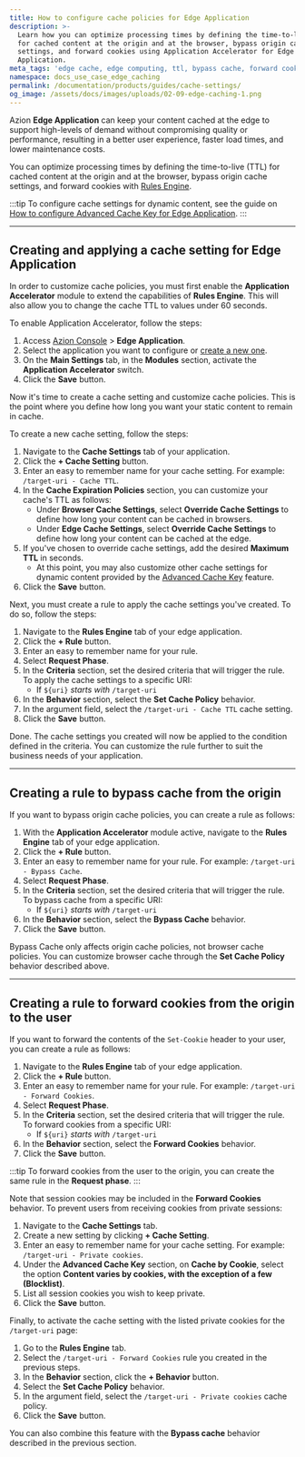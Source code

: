 ```yaml
---
title: How to configure cache policies for Edge Application
description: >-
  Learn how you can optimize processing times by defining the time-to-live (TTL)
  for cached content at the origin and at the browser, bypass origin cache
  settings, and forward cookies using Application Accelerator for Edge
  Application.
meta_tags: 'edge cache, edge computing, ttl, bypass cache, forward cookies'
namespace: docs_use_case_edge_caching
permalink: /documentation/products/guides/cache-settings/
og_image: /assets/docs/images/uploads/02-09-edge-caching-1.png
---
```



<InterfaceNote />

Azion **Edge Application** can keep your content cached at the edge to support high-levels of demand without compromising quality or performance, resulting in a better user experience, faster load times, and lower maintenance costs.

You can optimize processing times by defining the time-to-live (TTL) for cached content at the origin and at the browser, bypass origin cache settings, and forward cookies with [Rules Engine](/en/documentation/products/build/edge-application/rules-engine/).

:::tip
To configure cache settings for dynamic content, see the guide on [How to configure Advanced Cache Key for Edge Application](/en/documentation/products/guides/advanced-cache-key/).
:::

---

## Creating and applying a cache setting for Edge Application 

In order to customize cache policies, you must first enable the **Application Accelerator** module to extend the capabilities of **Rules Engine**. This will also allow you to change the cache TTL to values under 60 seconds.

To enable Application Accelerator, follow the steps:

1. Access [Azion Console](/en/documentation/products/guides/how-to-access-azion-console/) > **Edge Application**.
2. Select the application you want to configure or [create a new one](/en/documentation/products/guides/build/build-an-application/).
3. On the **Main Settings** tab, in the **Modules** section, activate the **Application Accelerator** switch.
4. Click the **Save** button.

Now it's time to create a cache setting and customize cache policies. This is the point where you define how long you want your static content to remain in cache.

To create a new cache setting, follow the steps:

1. Navigate to the **Cache Settings** tab of your application.
2. Click the **+ Cache Setting** button.
3. Enter an easy to remember name for your cache setting. For example: `/target-uri - Cache TTL`.
4. In the **Cache Expiration Policies** section, you can customize your cache's TTL as follows:
   - Under **Browser Cache Settings**, select **Override Cache Settings** to define how long your content can be cached in browsers.
   - Under **Edge Cache Settings**, select **Override Cache Settings** to define how long your content can be cached at the edge.
5. If you've chosen to override cache settings, add the desired **Maximum TTL** in seconds.
   - At this point, you may also customize other cache settings for dynamic content provided by the [Advanced Cache Key](/en/documentation/products/build/edge-application/cache-settings/#advanced-cache-key) feature.
6. Click the **Save** button.

Next, you must create a rule to apply the cache settings you've created. To do so, follow the steps:

1. Navigate to the **Rules Engine** tab of your edge application.
2. Click the **+ Rule** button. 
3. Enter an easy to remember name for your rule.
4. Select  **Request Phase**.
5. In the **Criteria** section, set the desired criteria that will trigger the rule. To apply the cache settings to a specific URI:
    - If `${uri}` *starts with* `/target-uri`
6. In the **Behavior** section, select the **Set Cache Policy** behavior.
7. In the argument field, select the `/target-uri - Cache TTL` cache setting.
8. Click the **Save** button.

Done. The cache settings you created will now be applied to the condition defined in the criteria. You can customize the rule further to suit the business needs of your application.

---

## Creating a rule to bypass cache from the origin

If you want to bypass origin cache policies, you can create a rule as follows:

1. With the **Application Accelerator** module active, navigate to the **Rules Engine** tab of your edge application.
2. Click the **+ Rule** button.
3. Enter an easy to remember name for your rule. For example: `/target-uri - Bypass Cache`.
4. Select **Request Phase**.
5. In the **Criteria** section, set the desired criteria that will trigger the rule. To bypass cache from a specific URI:
    - If `${uri}` *starts with* `/target-uri`
6. In the **Behavior** section, select the **Bypass Cache** behavior.
7. Click the **Save** button.

Bypass Cache only affects origin cache policies, not browser cache policies. You can customize browser cache through the **Set Cache Policy** behavior described above.

<LinkButton link="/en/documentation/products/build/edge-application/rules-engine/#bypass-cache" label="Go to Bypass Cache reference" severity="secondary" />

---

## Creating a rule to forward cookies from the origin to the user

If you want to forward the contents of the `Set-Cookie` header to your user, you can create a rule as follows:

1. Navigate to the **Rules Engine** tab of your edge application.
2. Click the **+ Rule** button.
3. Enter an easy to remember name for your rule. For example: `/target-uri - Forward Cookies`.
4. Select **Request Phase**.
5. In the **Criteria** section, set the desired criteria that will trigger the rule. To forward cookies from a specific URI:
    - If `${uri}` *starts with* `/target-uri`
6. In the **Behavior** section, select the **Forward Cookies** behavior.
7. Click the **Save** button.

:::tip
To forward cookies from the user to the origin, you can create the same rule in the **Request phase**.
:::

Note that session cookies may be included in the **Forward Cookies** behavior. To prevent users from receiving cookies from private sessions:

1. Navigate to the **Cache Settings** tab.
2. Create a new setting by clicking **+ Cache Setting**.
3. Enter an easy to remember name for your cache setting. For example: `/target-uri - Private cookies`.
4. Under the **Advanced Cache Key** section, on **Cache by Cookie**, select the option **Content varies by cookies, with the exception of a few (Blocklist)**.
5. List all session cookies you wish to keep private.
6. Click the **Save** button.

Finally, to activate the cache setting with the listed private cookies for the `/target-uri` page:

1. Go to the **Rules Engine** tab.
2. Select the `/target-uri - Forward Cookies` rule you created in the previous steps.
3. In the **Behavior** section, click the **+ Behavior** button.
4. Select the **Set Cache Policy** behavior.
5. In the argument field, select the `/target-uri - Private cookies` cache policy.
6. Click the **Save** button.

You can also combine this feature with the **Bypass cache** behavior described in the previous section.


